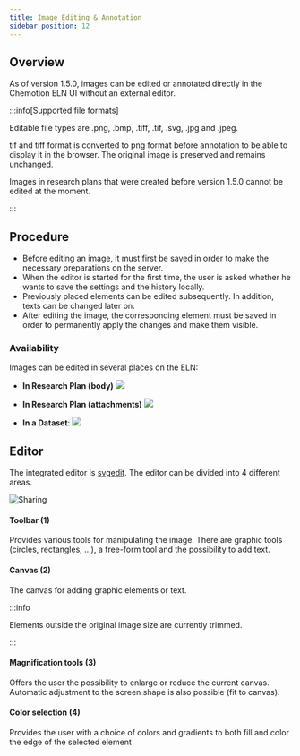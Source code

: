 ```yaml
---
title: Image Editing & Annotation
sidebar_position: 12
---
```


## Overview

As of version 1.5.0, images can be edited or annotated directly in the Chemotion ELN UI without an external editor.

:::info[Supported file formats]

Editable file types are .png, .bmp, .tiff, .tif, .svg, .jpg and .jpeg.

tif and tiff format is converted to png format before annotation to be able to display it in the browser. The original image is preserved and remains unchanged.

Images in research plans that were created before version 1.5.0 cannot be edited at the moment.

:::

## Procedure

- Before editing an image, it must first be saved in order to make the necessary preparations on the server.
- When the editor is started for the first time, the user is asked whether he wants to save the settings and the history locally.
- Previously placed elements can be edited subsequently. In addition, texts can be changed later on.
- After editing the image, the corresponding element must be saved in order to permanently apply the changes and make them visible.

### Availability

Images can be edited in several places on the ELN:

- **In Research Plan (body)**
  ![](/img/image_annotation/20230306_image_annotation_research_body.png)

- **In Research Plan (attachments)**
  ![](/img/image_annotation/20230306_image_annotation_research_attachment.png)

- **In a Dataset**:
  ![](/img/image_annotation/20230306_image_annotation_dataset.png)

## Editor

The integrated editor is [svgedit](https://github.com/SVG-Edit/svgedit). The editor can be divided into 4 different areas.

![Sharing](/img/image_annotation/20230306_image_annotation_editor.png)

#### Toolbar (1)

Provides various tools for manipulating the image. There are graphic tools (circles, rectangles, ...), a free-form tool and the possibility to add text.

#### Canvas (2)

The canvas for adding graphic elements or text.

:::info

Elements outside the original image size are currently trimmed.

:::

#### Magnification tools (3)

Offers the user the possibility to enlarge or reduce the current canvas. Automatic adjustment to the screen shape is also possible (fit to canvas).

#### Color selection (4)

Provides the user with a choice of colors and gradients to both fill and color the edge of the selected element
